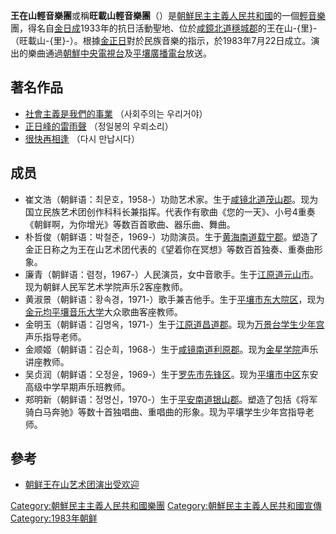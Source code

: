 {{Infobox Korean name|hangul=왕재산경음악단|hanja=旺載山輕音樂團|mr=Wangjaesan'gyŏngŭmaktan|rr=Wangjaesangyeongeumakdan}}
'''王在山輕音樂團'''或稱'''旺載山輕音樂團'''（{{朝|'''왕재산경음악단'''}}）是[[朝鮮民主主義人民共和國|朝鮮民主主義人民共和國]]的一個[[輕音樂|輕音樂]]團，得名自[[金日成|金日成]]1933年的抗日活動聖地、位於[[咸鏡北道|咸鏡北道]][[穩城郡|穩城郡]]的王在山-{里}-（旺載山-{里}-）。根據[[金正日|金正日]]對於民族音樂的指示，於1983年7月22日成立。演出的樂曲通過[[朝鮮中央電視台|朝鮮中央電視台]]及[[平壤廣播電台|平壤廣播電台]]放送。

== 著名作品 ==
* [http://www.youtube.com/watch?v=lhOUWDzBrZg 社會主義是我們的事業] {{Wayback|url=http://www.youtube.com/watch?v=lhOUWDzBrZg |date=20161018143932 }}（사회주의는 우리거야）
* [http://www.youtube.com/watch?v=zYb-3DMF-LA 正日峰的雷雨聲] {{Wayback|url=http://www.youtube.com/watch?v=zYb-3DMF-LA |date=20210719233450 }}（정일봉의 우뢰소리）
* [http://www.youtube.com/watch?v=aA3IvwpPQAo 很快再相逢] {{Wayback|url=http://www.youtube.com/watch?v=aA3IvwpPQAo |date=20140914130920 }}（다시 만납시다）

== 成员 ==
* 崔文浩（朝鲜语：최문호，1958-）功勋艺术家。生于[[咸镜北道|咸镜北道]][[茂山郡|茂山郡]]。现为国立民族艺术团创作科科长兼指挥。代表作有歌曲《您的一天》、小号4重奏《朝鲜啊，为你增光》等数百首歌曲、器乐曲、舞曲。
* 朴哲俊（朝鲜语：박철준，1969-）功勋演员。生于[[黄海南道|黄海南道]][[載寧郡|载宁郡]]。塑造了金正日称之为王在山艺术团代表的《望着你在冥想》等数百首独奏、重奏曲形象。
* 廉青（朝鲜语：렴청，1967-）人民演员，女中音歌手。生于[[江原道_(朝鮮)|江原道]][[元山市|元山市]]。现为朝鲜人民军艺术学院声乐2客座教师。
* 黄淑景（朝鲜语：황속경，1971-）歌手兼吉他手。生于[[平壤|平壤市]][[东大院区域|东大院区]]，现为[[平壤金元均音樂大學|金元均平壤音乐大学]]大众歌曲客座教师。
* 金明玉（朝鲜语：김명옥，1971-）生于[[江原道_(朝鮮)|江原道]][[昌道郡|昌道郡]]。现为[[萬景台學生少年宮|万景台学生少年宫]]声乐指导老师。
* 金顺姬（朝鲜语：김순희，1968-）生于[[咸镜南道|咸镜南道]][[利原郡|利原郡]]。现为[[平壤金星学院|金星学院]]声乐讲座教师。
* 吴贞润（朝鲜语：오정윤，1969-）生于[[羅先特別市|罗先市]][[先锋郡|先锋区]]。现为[[平壤|平壤市]][[中區域|中区]]东安高级中学早期声乐班教师。
* 郑明新（朝鲜语：정명신，1970-）生于[[平安南道|平安南道]][[殷山郡|银山郡]]。塑造了包括《将军骑白马奔驰》等数十首独唱曲、重唱曲的形象。现为平壤学生少年宫指导老师。

== 參考 ==
* [http://roll.sohu.com/20110508/n307000917.shtml 朝鲜王在山艺术团演出受欢迎] {{Wayback|url=http://roll.sohu.com/20110508/n307000917.shtml |date=20161016100842 }}

{{Authority control}}
[[Category:朝鮮民主主義人民共和國樂團|Category:朝鮮民主主義人民共和國樂團]]
[[Category:朝鮮民主主義人民共和國宣傳|Category:朝鮮民主主義人民共和國宣傳]]
[[Category:1983年朝鲜|Category:1983年朝鲜]]